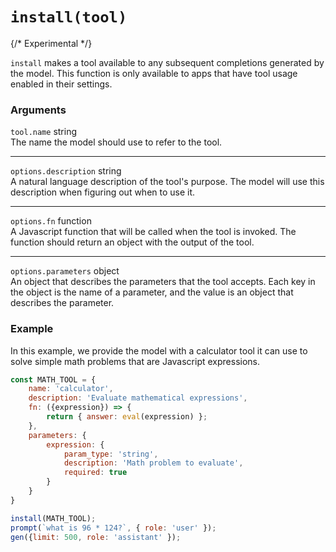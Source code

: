 
# `install(tool)`

{/* <Badge className="mt-1" color="cyan">Experimental</Badge> */}
<ExperimentalBadge className='inline-block mt-3' />

`install` makes a tool available to any subsequent completions generated by the model. This function is only available to apps that have tool usage enabled in their settings.

### Arguments

`tool.name` <span className="font-mono">string</span><br/>
The name the model should use to refer to the tool.

---
`options.description` <span className="font-mono">string</span><br/>
A natural language description of the tool's purpose. The model will use this description when figuring out when to use it. 

---
`options.fn` <span className="font-mono">function</span><br/>
A Javascript function that will be called when the tool is invoked. The function should return an object with the output of the tool.

---
`options.parameters` <span className="font-mono">object</span><br/>
An object that describes the parameters that the tool accepts. Each key in the object is the name of a parameter, and the value is an object that describes the parameter.

### Example 

In this example, we provide the model with a calculator tool it can use to solve simple math problems that are Javascript expressions. 

```js filename="prompt.js" copy
const MATH_TOOL = { 
    name: 'calculator', 
    description: 'Evaluate mathematical expressions', 
    fn: ({expression}) => { 
        return { answer: eval(expression) };
    },
    parameters: { 
        expression: { 
            param_type: 'string', 
            description: 'Math problem to evaluate', 
            required: true 
        }
    }
}

install(MATH_TOOL); 
prompt(`what is 96 * 124?`, { role: 'user' });
gen({limit: 500, role: 'assistant' }); 
```